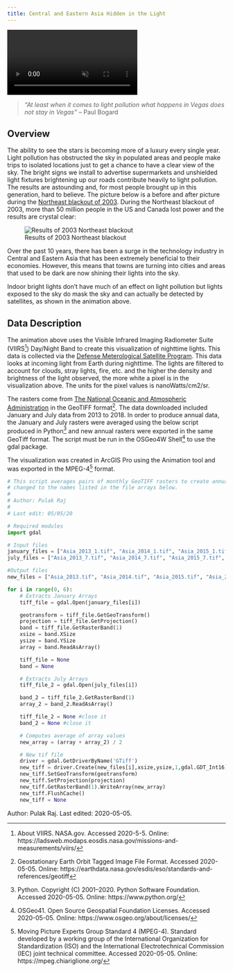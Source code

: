 ---
title: Central and Eastern Asia Hidden in the Light
---

<!-- VIDEO ON LOOP: see styles.css for formatting -->
<div class="video-wrapper">
  <video id="scaledvideo" controls preload="true" autoplay loop muted>
    <source src="https://drdavis.space/teaching/ds/sdd/media/2020/05/light_pollution.mp4" type="video/mp4" >
  </video>
</div>

> *"At least when it comes to light pollution what happens in Vegas does not stay in Vegas"* -- Paul Bogard

## Overview
The ability to see the stars is becoming more of a luxury every single year.
Light pollution has obstructed the sky in populated areas and people make trips to isolated locations just to get a chance to have a clear view of the sky.
The bright signs we install to advertise supermarkets and unshielded light fixtures brightening up our roads contribute heavily to light pollution.
The results are astounding and, for most people brought up in this generation, hard to believe.
The picture below is a before and after picture during the [Northeast blackout of 2003](https://www.history.com/this-day-in-history/blackout-hits-northeast-united-states).
During the Northeast blackout of 2003, more than 50 million people in the US and Canada lost power and the results are crystal clear:

![Results of 2003 Northeast blackout](https://www.darksky.org/wp-content/uploads/2014/09/Blackout_Todd_CarlsonTowards_Toronto_Goodwood_Ontario.jpg)

Over the past 10 years, there has been a surge in the technology industry in Central and Eastern Asia that has been extremely beneficial to their economies.
However, this means that towns are turning into cities and areas that used to be dark are now shining their lights into the sky.

Indoor bright lights don't have much of an effect on light pollution but lights exposed to the sky do mask the sky and can actually be detected by satellites, as shown in the animation above.

## Data Description
The animation above uses the Visible Infrared Imaging Radiometer Suite (VIIRS[^viirs]) Day/Night Band to create this visualization of nighttime lights. This data is collected via the [Defense Meterological Satellite Program](https://www.ospo.noaa.gov/Operations/DMSP/index.html).
This data looks at incoming light from Earth during nighttime.
The lights are filtered to account for clouds, stray lights, fire, etc. and the higher the density and brightness of the light observed, the more white a pixel is in the visualization above.
The units for the pixel values is nanoWatts/cm2/sr.

The rasters come from [The National Oceanic and Atmospheric Administration](https://ngdc.noaa.gov/eog/viirs/download_dnb_composites.html) in the GeoTIFF format[^tiff].
The data downloaded included January and July data from 2013 to 2018.
In order to produce annual data, the January and July rasters were averaged using the below script produced in Python[^python] and new annual rasters were exported in the same GeoTiff format.
The script must be run in the OSGeo4W Shell[^OSGeo4W] to use the gdal package.

The visualization was created in ArcGIS Pro using the Animation tool and was exported in the MPEG-4[^mpeg4] format.

```python
# This script averages pairs of monthly GeoTIFF rasters to create annual rasters. The input requires .tif files with names
# changed to the names listed in the file arrays below.
#
# Author: Pulak Raj
#
# Last edit: 05/05/20

# Required modules
import gdal

# Input files
january_files = ["Asia_2013_1.tif", "Asia_2014_1.tif", "Asia_2015_1.tif", "Asia_2016_1.tif", "Asia_2017_1.tif", "Asia_2018_1.tif"]
july_files = ["Asia_2013_7.tif", "Asia_2014_7.tif", "Asia_2015_7.tif", "Asia_2016_7.tif", "Asia_2017_7.tif", "Asia_2018_7.tif"]

#Output files
new_files = ["Asia_2013.tif", "Asia_2014.tif", "Asia_2015.tif", "Asia_2016.tif", "Asia_2017.tif", "Asia_2018.tif"]

for i in range(0, 6):
    # Extracts January Arrays
    tiff_file = gdal.Open(january_files[i])

    geotransform = tiff_file.GetGeoTransform()
    projection = tiff_file.GetProjection()
    band = tiff_file.GetRasterBand(1)
    xsize = band.XSize
    ysize = band.YSize
    array = band.ReadAsArray()

    tiff_file = None
    band = None

    # Extracts July Arrays
    tiff_file_2 = gdal.Open(july_files[i])

    band_2 = tiff_file_2.GetRasterBand(1)
    array_2 = band_2.ReadAsArray()

    tiff_file_2 = None #close it
    band_2 = None #close it

    # Computes average of array values
    new_array = (array + array_2) / 2

    # New tif file
    driver = gdal.GetDriverByName('GTiff')
    new_tiff = driver.Create(new_files[i],xsize,ysize,1,gdal.GDT_Int16)
    new_tiff.SetGeoTransform(geotransform)
    new_tiff.SetProjection(projection)
    new_tiff.GetRasterBand(1).WriteArray(new_array)
    new_tiff.FlushCache()
    new_tiff = None
```

<div class="credit-line">
Author: Pulak Raj.
Last edited: 2020-05-05.
</div>

[^viirs]: About VIIRS. NASA.gov. Accessed 2020-5-5. Online: https://ladsweb.modaps.eosdis.nasa.gov/missions-and-measurements/viirs/
[^tiff]: Geostationary Earth Orbit Tagged Image File Format. Accessed 2020-05-05. Online: https://earthdata.nasa.gov/esdis/eso/standards-and-references/geotiff
[^python]: Python. Copyright (C) 2001--2020. Python Software Foundation. Accessed 2020-05-05. Online: https://www.python.org/
[^OSGeo4W]: OSGeo41. Open Source Geospatial Foundation Licenses. Accessed 2020-05-05. Online: https://www.osgeo.org/about/licenses/
[^mpeg4]: Moving Picture Experts Group Standard 4 (MPEG-4). Standard developed by a working group of the International Organization for Standardization (ISO) and the International Electrotechnical Commission (IEC) joint technical committee. Accessed 2020-05-05. Online: https://mpeg.chiariglione.org/
